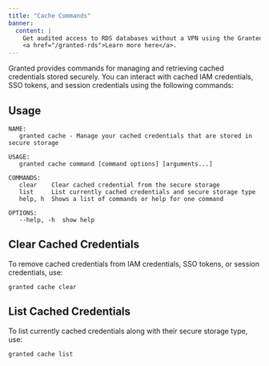 ```yaml
---
title: "Cache Commands"
banner:
  content: |
    Get audited access to RDS databases without a VPN using the Granted RDS Plugin.
    <a href="/granted-rds">Learn more here</a>.
---
```


Granted provides commands for managing and retrieving cached credentials stored securely. You can interact with cached IAM credentials, SSO tokens, and session credentials using the following commands:

## Usage

```
NAME:
   granted cache - Manage your cached credentials that are stored in secure storage

USAGE:
   granted cache command [command options] [arguments...]

COMMANDS:
   clear    Clear cached credential from the secure storage
   list     List currently cached credentials and secure storage type
   help, h  Shows a list of commands or help for one command

OPTIONS:
   --help, -h  show help

```

## Clear Cached Credentials

To remove cached credentials from IAM credentials, SSO tokens, or session credentials, use:

```shell
granted cache clear
```

## List Cached Credentials

To list currently cached credentials along with their secure storage type, use:

```shell
granted cache list
```
